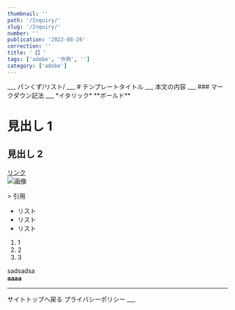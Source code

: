 ```yaml
---
thumbnail: ''
path: '/Inquiry/'
slug: '/Inquiry/'
number: ''
publication: '2022-08-26'
correction: ''
title: '【】'
tags: ['adobe', '作例', '']
category: ['adobe']
---
```




<Layout>
___
パンくず/リスト/
___
# テンプレートタイトル
___
本文の内容  
___
### マークダウン記法
___
*イタリック*  
**ボールド**   
 
# 見出し 1  
## 見出し 2  

[リンク](http://a.com)  
![画像](http://url/a.png)  

<StaticImage src="../images/zenn.png" alt="Zenn" />
> 引用  

* リスト
* リスト
* リスト

1. 1
2. 2
3. 3



sadsadsa  
**aaaa**  
___
<Link to="/">サイトトップへ戻る</Link>
<Link to="/privact/">プライバシーポリシー</Link>
___

</Layout>
